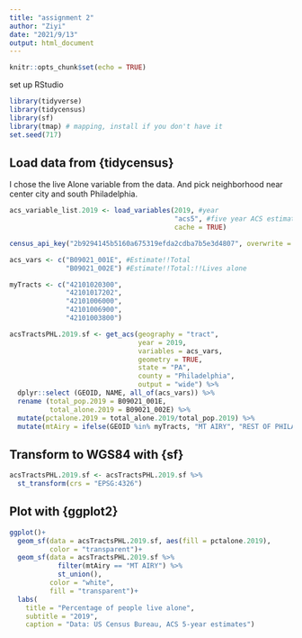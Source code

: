 ```yaml
---
title: "assignment 2"
author: "Ziyi"
date: "2021/9/13"
output: html_document
---
```

```r
knitr::opts_chunk$set(echo = TRUE)
```
set up RStudio
```r
library(tidyverse)
library(tidycensus)
library(sf)
library(tmap) # mapping, install if you don't have it
set.seed(717)
```
## Load data from {tidycensus}
I chose the live Alone variable from the data.
And pick neighborhood near center city and south Philadelphia.

```r
acs_variable_list.2019 <- load_variables(2019, #year
                                         "acs5", #five year ACS estimates
                                         cache = TRUE)

census_api_key("2b9294145b5160a675319efda2cdba7b5e3d4807", overwrite = TRUE)

acs_vars <- c("B09021_001E", #Estimate!!Total
              "B09021_002E") #Estimate!!Total:!!Lives alone

myTracts <- c("42101020300", 
              "42101017202",
              "42101006000", 
              "42101006900",
              "42101003800")

acsTractsPHL.2019.sf <- get_acs(geography = "tract",
                                year = 2019, 
                                variables = acs_vars, 
                                geometry = TRUE, 
                                state = "PA", 
                                county = "Philadelphia", 
                                output = "wide") %>% 
  dplyr::select (GEOID, NAME, all_of(acs_vars)) %>%
  rename (total_pop.2019 = B09021_001E,
          total_alone.2019 = B09021_002E) %>%
  mutate(pctalone.2019 = total_alone.2019/total_pop.2019) %>%
  mutate(mtAiry = ifelse(GEOID %in% myTracts, "MT AIRY", "REST OF PHILADELPHIA"))
```

## Transform to WGS84 with {sf}

```r
acsTractsPHL.2019.sf <- acsTractsPHL.2019.sf %>% 
  st_transform(crs = "EPSG:4326")
```

## Plot with {ggplot2}

```r
ggplot()+
  geom_sf(data = acsTractsPHL.2019.sf, aes(fill = pctalone.2019),
          color = "transparent")+
  geom_sf(data = acsTractsPHL.2019.sf %>%
            filter(mtAiry == "MT AIRY") %>%
            st_union(),
          color = "white",
          fill = "transparent")+
  labs(
    title = "Percentage of people live alone",
    subtitle = "2019",
    caption = "Data: US Census Bureau, ACS 5-year estimates")
```
